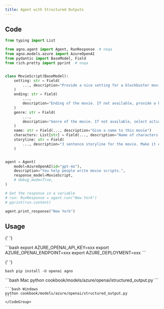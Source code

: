 ```yaml
---
title: Agent with Structured Outputs
---
```


## Code

```python cookbook/models/azure/openai/structured_output.py
from typing import List

from agno.agent import Agent, RunResponse  # noqa
from agno.models.azure import AzureOpenAI
from pydantic import BaseModel, Field
from rich.pretty import pprint  # noqa


class MovieScript(BaseModel):
    setting: str = Field(
        ..., description="Provide a nice setting for a blockbuster movie."
    )
    ending: str = Field(
        ...,
        description="Ending of the movie. If not available, provide a happy ending.",
    )
    genre: str = Field(
        ...,
        description="Genre of the movie. If not available, select action, thriller or romantic comedy.",
    )
    name: str = Field(..., description="Give a name to this movie")
    characters: List[str] = Field(..., description="Name of characters for this movie.")
    storyline: str = Field(
        ..., description="3 sentence storyline for the movie. Make it exciting!"
    )


agent = Agent(
    model=AzureOpenAI(id="gpt-4o"),
    description="You help people write movie scripts.",
    response_model=MovieScript,
    # debug_mode=True,
)

# Get the response in a variable
# run: RunResponse = agent.run("New York")
# pprint(run.content)

agent.print_response("New York")
```

## Usage

<Steps>
  <Snippet file="create-venv-step.mdx" />

{' '}

<Step title="Set your API key">
  ```bash export AZURE_OPENAI_API_KEY=xxx export AZURE_OPENAI_ENDPOINT=xxx export
  AZURE_DEPLOYMENT=xxx ```
</Step>

{' '}

<Step title="Install libraries">```bash pip install -U openai agno ```</Step>

  <Step title="Run Agent">
    <CodeGroup>
    ```bash Mac
    python cookbook/models/azure/openai/structured_output.py
    ```

    ```bash Windows
    python cookbook/models/azure/openai/structured_output.py
    ```
    </CodeGroup>

  </Step>
</Steps>
